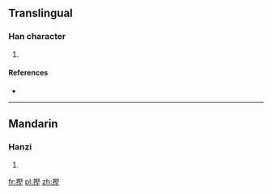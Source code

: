 ==Translingual==

===Han character===
{{Han char|rn=64|rad=手|as=11|sn=14|four=|canj=手尸水土 (QSEG)}}

# {{defn|Han|sort=手11}}

====References====
* {{Han ref|kx=0452.110|dkj=12650|dj=0802.150|hdz=31943.050|uh=647C|ud=25724}}

----

==Mandarin==

===Hanzi===
{{cmn-hanzi|pin=[[kēng]] ([[keng1]]), [[biāo]] ([[biao1]]), [[biào]] ([[biao4]])|wg=k'eng<sup>1</sup>, piao<sup>1</sup>, piao<sup>4</sup>}}

# {{defn|lang=cmn|sort=手11}}

[[fr:摼]]
[[pl:摼]]
[[zh:摼]]